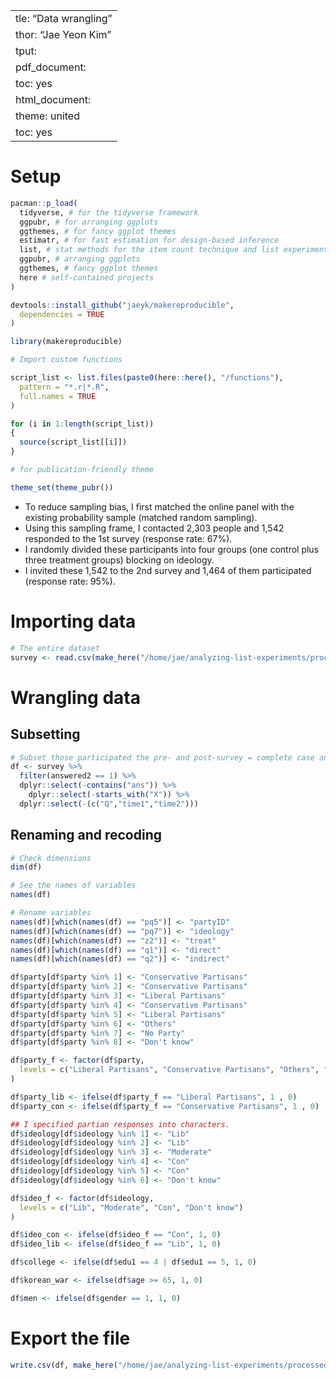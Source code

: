   ---
title: "Data wrangling"
author: "Jae Yeon Kim"
output:
  pdf_document:
    toc: yes
  html_document:
    theme: united
    toc: yes
---

# Setup 

```r
pacman::p_load(
  tidyverse, # for the tidyverse framework
  ggpubr, # for arranging ggplots
  ggthemes, # for fancy ggplot themes
  estimatr, # for fast estimation for design-based inference
  list, # stat methods for the item count technique and list experiment
  ggpubr, # arranging ggplots
  ggthemes, # fancy ggplot themes
  here # self-contained projects
)

devtools::install_github("jaeyk/makereproducible",
  dependencies = TRUE
)

library(makereproducible)

# Import custom functions

script_list <- list.files(paste0(here::here(), "/functions"),
  pattern = "*.r|*.R",
  full.names = TRUE
)

for (i in 1:length(script_list))
{
  source(script_list[[i]])
}

# for publication-friendly theme

theme_set(theme_pubr())
```

- To reduce sampling bias, I first matched the online panel with the existing probability sample (matched random sampling).
- Using this sampling frame, I contacted 2,303 people and 1,542 responded to the 1st survey (response rate: 67%).
- I randomly divided these participants into four groups (one control plus three treatment groups) blocking on ideology.
- I invited these 1,542 to the 2nd survey and 1,464 of them participated (response rate: 95%).

# Importing data

```r

# The entire dataset 
survey <- read.csv(make_here("/home/jae/analyzing-list-experiments/processed_data/survey_result.csv"))

```

# Wrangling data 

## Subsetting 

```r
# Subset those participated the pre- and post-survey = complete case analysis and drop columns that we don't need 
df <- survey %>%
  filter(answered2 == 1) %>%
  dplyr::select(-contains("ans")) %>%
    dplyr::select(-starts_with("X")) %>%
  dplyr::select(-(c("Q","time1","time2")))

```

## Renaming and recoding 

```r

# Check dimensions 
dim(df)

# See the names of variables 
names(df)

# Rename variables 
names(df)[which(names(df) == "pq5")] <- "partyID"
names(df)[which(names(df) == "pq7")] <- "ideology"
names(df)[which(names(df) == "z2")] <- "treat"
names(df)[which(names(df) == "q1")] <- "direct"
names(df)[which(names(df) == "q2")] <- "indirect"

df$party[df$party %in% 1] <- "Conservative Partisans"
df$party[df$party %in% 2] <- "Conservative Partisans"
df$party[df$party %in% 3] <- "Liberal Partisans"
df$party[df$party %in% 4] <- "Conservative Partisans"
df$party[df$party %in% 5] <- "Liberal Partisans"
df$party[df$party %in% 6] <- "Others"
df$party[df$party %in% 7] <- "No Party"
df$party[df$party %in% 8] <- "Don't know"

df$party_f <- factor(df$party,
  levels = c("Liberal Partisans", "Conservative Partisans", "Others", "No Party", "Don't know")
)

df$party_lib <- ifelse(df$party_f == "Liberal Partisans", 1 , 0) 
df$party_con <- ifelse(df$party_f == "Conservative Partisans", 1 , 0)

## I specified partian responses into characters.
df$ideology[df$ideology %in% 1] <- "Lib"
df$ideology[df$ideology %in% 2] <- "Lib"
df$ideology[df$ideology %in% 3] <- "Moderate"
df$ideology[df$ideology %in% 4] <- "Con"
df$ideology[df$ideology %in% 5] <- "Con"
df$ideology[df$ideology %in% 6] <- "Don't know"

df$ideo_f <- factor(df$ideology,
  levels = c("Lib", "Moderate", "Con", "Don't know")
)

df$ideo_con <- ifelse(df$ideo_f == "Con", 1, 0)
df$ideo_lib <- ifelse(df$ideo_f == "Lib", 1, 0)

df$college <- ifelse(df$edu1 == 4 | df$edu1 == 5, 1, 0)

df$korean_war <- ifelse(df$age >= 65, 1, 0)

df$men <- ifelse(df$gender == 1, 1, 0)
```

# Export the file 

```r

write.csv(df, make_here("/home/jae/analyzing-list-experiments/processed_data/processed_survey.csv"))

```

